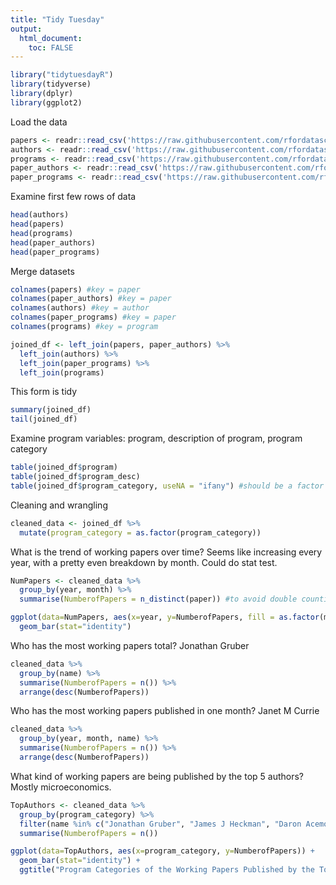 ---
title: "Tidy Tuesday"
output: 
  html_document:
    toc: FALSE
---

```{r, warning = FALSE, message = FALSE, results = FALSE}
library("tidytuesdayR")
library(tidyverse)
library(dplyr)
library(ggplot2)
```
Load the data
```{r, warning = FALSE, message = FALSE, results = FALSE}
papers <- readr::read_csv('https://raw.githubusercontent.com/rfordatascience/tidytuesday/master/data/2021/2021-09-28/papers.csv')
authors <- readr::read_csv('https://raw.githubusercontent.com/rfordatascience/tidytuesday/master/data/2021/2021-09-28/authors.csv')
programs <- readr::read_csv('https://raw.githubusercontent.com/rfordatascience/tidytuesday/master/data/2021/2021-09-28/programs.csv')
paper_authors <- readr::read_csv('https://raw.githubusercontent.com/rfordatascience/tidytuesday/master/data/2021/2021-09-28/paper_authors.csv')
paper_programs <- readr::read_csv('https://raw.githubusercontent.com/rfordatascience/tidytuesday/master/data/2021/2021-09-28/paper_programs.csv')
```

Examine first few rows of data
```{r, , warning = FALSE, message = FALSE, results = FALSE}
head(authors)
head(papers)
head(programs)
head(paper_authors)
head(paper_programs)
```

Merge datasets
```{r, warning = FALSE, message = FALSE, results = FALSE}
colnames(papers) #key = paper 
colnames(paper_authors) #key = paper
colnames(authors) #key = author
colnames(paper_programs) #key = paper
colnames(programs) #key = program

joined_df <- left_join(papers, paper_authors) %>% 
  left_join(authors) %>% 
  left_join(paper_programs) %>% 
  left_join(programs)
```

This form is tidy
```{r}
summary(joined_df)
tail(joined_df)
```

Examine program variables: program, description of program, program category
```{r}
table(joined_df$program)
table(joined_df$program_desc)
table(joined_df$program_category, useNA = "ifany") #should be a factor

```

Cleaning and wrangling
```{r}
cleaned_data <- joined_df %>%
  mutate(program_category = as.factor(program_category))
```

What is the trend of working papers over time? Seems like increasing every year, with a pretty even breakdown by month. Could do stat test.
```{r}
NumPapers <- cleaned_data %>%
  group_by(year, month) %>%
  summarise(NumberofPapers = n_distinct(paper)) #to avoid double counting same paper when two authors

ggplot(data=NumPapers, aes(x=year, y=NumberofPapers, fill = as.factor(month))) +
  geom_bar(stat="identity") 
```

Who has the most working papers total? Jonathan Gruber
```{r}
cleaned_data %>%
  group_by(name) %>%
  summarise(NumberofPapers = n()) %>%
  arrange(desc(NumberofPapers)) 
```
Who has the most working papers published in one month? Janet M Currie
```{r, warning = FALSE, message = FALSE}
cleaned_data %>%
  group_by(year, month, name) %>%
  summarise(NumberofPapers = n()) %>%
  arrange(desc(NumberofPapers)) 
```
What kind of working papers are being published by the top 5 authors? Mostly microeconomics.
```{r, warning = FALSE, message = FALSE}
TopAuthors <- cleaned_data %>%
  group_by(program_category) %>%
  filter(name %in% c("Jonathan Gruber", "James J Heckman", "Daron Acemoglu", "Janet M Currie", "Michael D Bordo")) %>%
  summarise(NumberofPapers = n())

ggplot(data=TopAuthors, aes(x=program_category, y=NumberofPapers)) +
  geom_bar(stat="identity") +
  ggtitle("Program Categories of the Working Papers Published by the Top 5 Authors")
```



